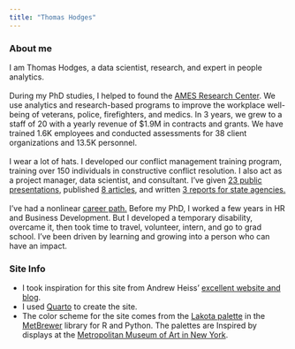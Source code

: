 ```yaml
---
title: "Thomas Hodges"
---
```


### About me

I am Thomas Hodges, a data scientist, research, and expert in people analytics.\
\
During my PhD studies, I helped to found the [AMES Research Center](https://www.kennesaw.edu/research/centers-facilities/ames-center/index.php). We use analytics and research-based programs to improve the workplace well-being of veterans, police, firefighters, and medics. In 3 years, we grew to a staff of 20 with a yearly revenue of \$1.9M in contracts and grants. We have trained 1.6K employees and conducted assessments for 38 client organizations and 13.5K personnel.\
\
I wear a lot of hats. I developed our conflict management training program, training over 150 individuals in constructive conflict resolution. I also act as a project manager, data scientist, and consultant. I’ve given [23 public presentations](talks/index.qmd), published [8 articles](research/index.qmd), and written [3 reports for state agencies.](research/index.qmd)\
\
I’ve had a nonlinear [career path.](cv/index.qmd) Before my PhD, I worked a few years in HR and Business Development. But I developed a temporary disability, overcame it, then took time to travel, volunteer, intern, and go to grad school. I’ve been driven by learning and growing into a person who can have an impact.\

### Site Info

-   I took inspiration for this site from Andrew Heiss' [excellent website and blog](https://www.andrewheiss.com).
-   I used [Quarto](https://quarto.org/docs/websites/) to create the site.
-   The color scheme for the site comes from the [Lakota palette](https://www.metmuseum.org/art/collection/search/751512) in the [MetBrewer](https://github.com/BlakeRMills/MetBrewer) library for R and Python. The palettes are Inspired by displays at the [Metropolitan Museum of Art in New York](https://www.metmuseum.org).
